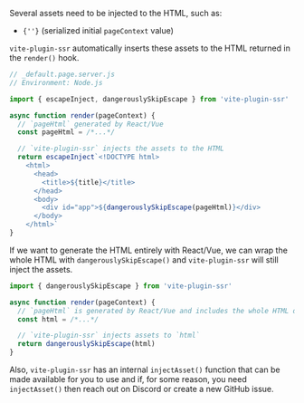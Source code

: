 Several assets need to be injected to the HTML, such as:
<ul  className="inline-code-break">
  <li><code>{'<script type="module" src="/assets/some-script.fbdfdef8.js">'}</code></li>
  <li><code>{'<link rel="stylesheet" type="text/css" href="/assets/some-css.d65b3120.css">'}</code></li>
  <li><code>{'<link rel="preload" as="font" crossorigin type="font/ttf" href="/assets/some-font.2bc54814.ttf">'}</code></li>
  <li><code>{'<link rel="modulepreload" as="script" type="text/javascript" href="/assets/some-script.e046d7f2.js">'}</code></li>
  <li><code>{'<script>window.__vite_plugin_ssr__pageContext = {_pageId:"\u002Fpages\u002FinjectAssets"}</script>'}</code> (serialized initial <code>pageContext</code> value)</li>
</ul>

`vite-plugin-ssr` automatically inserts these assets to the HTML returned in the `render()` hook.

```js
// _default.page.server.js
// Environment: Node.js

import { escapeInject, dangerouslySkipEscape } from 'vite-plugin-ssr'

async function render(pageContext) {
  // `pageHtml` generated by React/Vue
  const pageHtml = /*...*/

  // `vite-plugin-ssr` injects the assets to the HTML
  return escapeInject`<!DOCTYPE html>
    <html>
      <head>
        <title>${title}</title>
      </head>
      <body>
        <div id="app">${dangerouslySkipEscape(pageHtml)}</div>
      </body>
    </html>`
}
```

If we want to generate the HTML entirely with React/Vue, we can wrap the whole HTML with `dangerouslySkipEscape()` and `vite-plugin-ssr` will still inject the assets.

```js
import { dangerouslySkipEscape } from 'vite-plugin-ssr'

async function render(pageContext) {
  // `pageHtml` is generated by React/Vue and includes the whole HTML document
  const html = /*...*/

  // `vite-plugin-ssr` injects assets to `html`
  return dangerouslySkipEscape(html)
}
```

Also, `vite-plugin-ssr` has an internal `injectAsset()` function that can be made available for you to use and
if, for some reason, you need `injectAsset()` then reach out on Discord or create a new GitHub issue.
